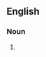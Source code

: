 ==English==

===Noun===
{{head|en|noun form|head=[[runny]] [[nose]]s}}

# {{plural of|en|runny nose}}